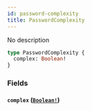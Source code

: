 ```yaml
---
id: password-complexity
title: PasswordComplexity
---
```


No description

```graphql
type PasswordComplexity {
  complex: Boolean!
}
```

### Fields

#### `complex` ([`Boolean!`](/graphql/scalars/boolean))
